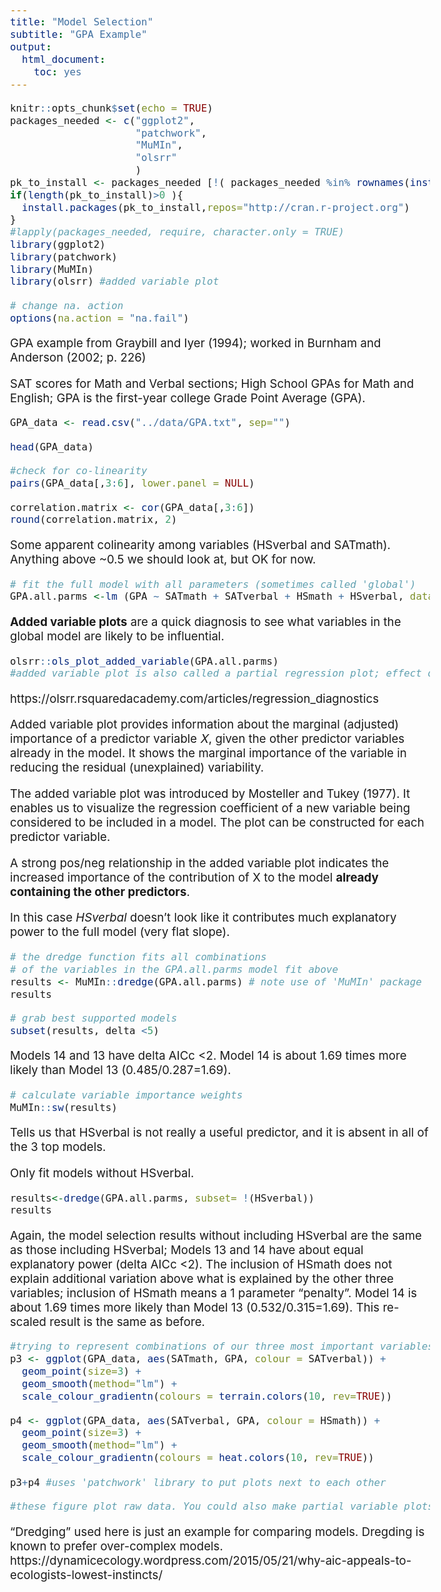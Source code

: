 ```yaml
---
title: "Model Selection"
subtitle: "GPA Example" 
output:
  html_document:
    toc: yes
---
```


<style type="text/css">
  body{
  font-size: 14pt;
}
</style>

```r
knitr::opts_chunk$set(echo = TRUE)
packages_needed <- c("ggplot2",
                     "patchwork",
                     "MuMIn",
                     "olsrr"
                     )
pk_to_install <- packages_needed [!( packages_needed %in% rownames(installed.packages())  )]
if(length(pk_to_install)>0 ){
  install.packages(pk_to_install,repos="http://cran.r-project.org")
}
#lapply(packages_needed, require, character.only = TRUE)
library(ggplot2)
library(patchwork)
library(MuMIn)
library(olsrr) #added variable plot
```

```r
# change na. action
options(na.action = "na.fail")
```
GPA example from Graybill and Iyer (1994); worked in Burnham and Anderson (2002; p. 226)

SAT scores for Math and Verbal sections; High School GPAs for Math and English; GPA is the first-year 
college Grade Point Average (GPA).

```r
GPA_data <- read.csv("../data/GPA.txt", sep="")
```

```r
head(GPA_data)
```


```r
#check for co-linearity
pairs(GPA_data[,3:6], lower.panel = NULL)
```
```r
correlation.matrix <- cor(GPA_data[,3:6])
round(correlation.matrix, 2)
```

Some apparent colinearity among variables (HSverbal and SATmath). Anything above ~0.5 we should look at, but OK for now.

```r
# fit the full model with all parameters (sometimes called 'global')
GPA.all.parms <-lm (GPA ~ SATmath + SATverbal + HSmath + HSverbal, data = GPA_data)
```

**Added variable plots** are a quick diagnosis to see what variables in the global
model are likely to be influential.

```r
olsrr::ols_plot_added_variable(GPA.all.parms)
#added variable plot is also called a partial regression plot; effect of one variable while holding others constant
```

https://olsrr.rsquaredacademy.com/articles/regression_diagnostics

Added variable plot provides information about the marginal (adjusted) importance of a predictor variable 𝑋, given the other predictor variables already in the model. It shows the marginal importance of the variable in reducing the residual (unexplained) variability.

The added variable plot was introduced by Mosteller and Tukey (1977). It enables us to visualize the regression coefficient of a new variable being considered to be included in a model. The plot can be constructed for each predictor variable.

A strong pos/neg relationship in the added variable plot indicates the increased importance of the contribution of X to the model **already containing the other predictors**.

In this case *HSverbal* doesn't look like it contributes much explanatory power to the full model (very flat slope).

```r
# the dredge function fits all combinations
# of the variables in the GPA.all.parms model fit above
results <- MuMIn::dredge(GPA.all.parms) # note use of 'MuMIn' package
results
```

```r
# grab best supported models
subset(results, delta <5)
```
Models 14 and 13 have delta AICc <2. Model 14 is about 1.69 times more likely than Model 13 (0.485/0.287=1.69).
```r
# calculate variable importance weights
MuMIn::sw(results)
```
Tells us that HSverbal is not really a useful predictor, and it is absent in all of the 3 top models.

Only fit models without HSverbal.

```r
results<-dredge(GPA.all.parms, subset= !(HSverbal))
results
```
Again, the model selection results without including HSverbal are the same as those including HSverbal; Models 13 and 14 have about equal explanatory power (delta AICc <2). The inclusion of HSmath does not explain additional variation above what is explained by the other three variables; inclusion of HSmath means a 1 parameter "penalty". Model 14 is about 1.69 times more likely than Model 13 (0.532/0.315=1.69). This re-scaled result is the same as before. 

```r
#trying to represent combinations of our three most important variables on predicting GPA
p3 <- ggplot(GPA_data, aes(SATmath, GPA, colour = SATverbal)) + 
  geom_point(size=3) +
  geom_smooth(method="lm") +
  scale_colour_gradientn(colours = terrain.colors(10, rev=TRUE))

p4 <- ggplot(GPA_data, aes(SATverbal, GPA, colour = HSmath)) + 
  geom_point(size=3) +
  geom_smooth(method="lm") +
  scale_colour_gradientn(colours = heat.colors(10, rev=TRUE))
                     
p3+p4 #uses 'patchwork' library to put plots next to each other

#these figure plot raw data. You could also make partial variable plots (aka added variable plots) to show statistical fits of regression lines for variables retained in the top model.
```

"Dredging" used here is just an example for comparing models. Dregding is known to prefer over-complex models.
https://dynamicecology.wordpress.com/2015/05/21/why-aic-appeals-to-ecologists-lowest-instincts/
